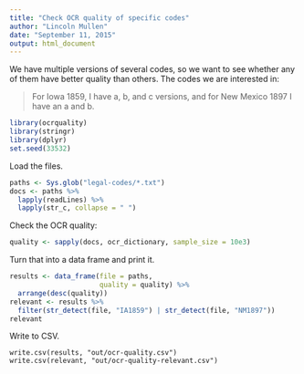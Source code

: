 ```yaml
---
title: "Check OCR quality of specific codes"
author: "Lincoln Mullen"
date: "September 11, 2015"
output: html_document
---
```


We have multiple versions of several codes, so we want to see whether any of them have better quality than others. The codes we are interested in:

> For Iowa 1859, I have a, b, and c versions, and for New Mexico 1897 I have an a and b.

```r
library(ocrquality)
library(stringr)
library(dplyr)
set.seed(33532)
```

Load the files.

```r
paths <- Sys.glob("legal-codes/*.txt")
docs <- paths %>% 
  lapply(readLines) %>% 
  lapply(str_c, collapse = " ")
```

Check the OCR quality:

```r
quality <- sapply(docs, ocr_dictionary, sample_size = 10e3)
```

Turn that into a data frame and print it.

```r
results <- data_frame(file = paths,
                      quality = quality) %>% 
  arrange(desc(quality))
relevant <- results %>% 
  filter(str_detect(file, "IA1859") | str_detect(file, "NM1897"))
relevant
```

Write to CSV.

```
write.csv(results, "out/ocr-quality.csv")
write.csv(relevant, "out/ocr-quality-relevant.csv")
```
